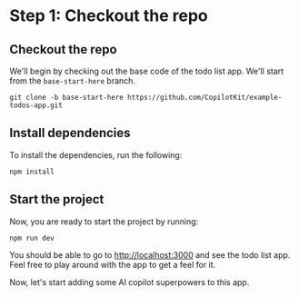 # Step 1: Checkout the repo

## Checkout the repo

We'll begin by checking out the base code of the todo list app. We'll start from the `base-start-here` branch.

```shell
git clone -b base-start-here https://github.com/CopilotKit/example-todos-app.git
```

## Install dependencies

To install the dependencies, run the following:

```shell
npm install
```

## Start the project

Now, you are ready to start the project by running:

```shell
npm run dev
```

You should be able to go to [http://localhost:3000](http://localhost:3000) and see the todo list app. Feel free to play around with the app to get a feel for it.

Now, let's start adding some AI copilot superpowers to this app.

